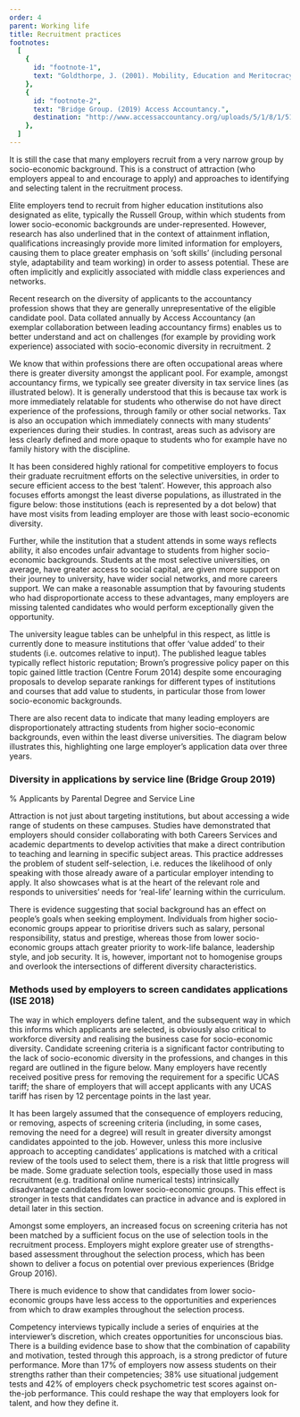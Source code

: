```yaml
---
order: 4
parent: Working life
title: Recruitment practices
footnotes:
  [
    {
      id: "footnote-1",
      text: "Goldthorpe, J. (2001). Mobility, Education and Meritocracy",
    },
    {
      id: "footnote-2",
      text: "Bridge Group. (2019) Access Accountancy.",
      destination: "http://www.accessaccountancy.org/uploads/5/1/8/1/51819363/access_accountancy_2017-18_report_-_publish_final.pdf",
    },
  ]
---
```



<div>
  It is still the case that many employers recruit from a very narrow group by
  socio-economic background. This is a construct of attraction (who employers
  appeal to and encourage to apply) and approaches to identifying and selecting
  talent in the recruitment process.

Elite employers tend to recruit from higher education institutions also
designated as elite, typically the Russell Group, within which students from
lower socio-economic backgrounds are under-represented. However, research has
also underlined that in the context of attainment inflation, qualifications
increasingly provide more limited information for employers, causing them to
place greater emphasis on ‘soft skills’ (including personal style, adaptability
and team working) in order to assess potential. These are often implicitly and
explicitly associated with middle class experiences and networks.

</div>

<ResearchImage imageName="recruitment-practices-1.jpg" />

Recent research on the diversity of applicants to the accountancy profession
shows that they are generally unrepresentative of the eligible candidate pool.
Data collated annually by Access Accountancy (an exemplar collaboration between
leading accountancy firms) enables us to better understand and act on challenges
(for example by providing work experience) associated with socio-economic
diversity in recruitment. <FootnoteLink
  linkId="footnote-2">2</FootnoteLink>

We know that within professions there are often occupational areas where there
is greater diversity amongst the applicant pool. For example, amongst
accountancy firms, we typically see greater diversity in tax service lines (as
illustrated below). It is generally understood that this is because tax work is
more immediately relatable for students who otherwise do not have direct
experience of the professions, through family or other social networks. Tax is
also an occupation which immediately connects with many students’ experiences
during their studies. In contrast, areas such as advisory are less clearly
defined and more opaque to students who for example have no family history with
the discipline.

<ResearchImage imageName="recruitment-practices-2.jpg" />

<div>
  It has been considered highly rational for competitive employers to focus
  their graduate recruitment efforts on the selective universities, in order to
  secure efficient access to the best ‘talent’. However, this approach also
  focuses efforts amongst the least diverse populations, as illustrated in the
  figure below: those institutions (each is represented by a dot below) that have
  most visits from leading employer are those with least socio-economic diversity.

Further, while the institution that a student attends in some ways reflects
ability, it also encodes unfair advantage to students from higher socio-economic
backgrounds. Students at the most selective universities, on average, have
greater access to social capital, are given more support on their journey to
university, have wider social networks, and more careers support. We can make a
reasonable assumption that by favouring students who had disproportionate access
to these advantages, many employers are missing talented candidates who would
perform exceptionally given the opportunity.

</div>

<div>
  The university league tables can be unhelpful in this respect, as little is
  currently done to measure institutions that offer ‘value added’ to their
  students (i.e. outcomes relative to input). The published league tables
  typically reflect historic reputation; Brown’s progressive policy paper on
  this topic gained little traction (Centre Forum 2014) despite some encouraging
  proposals to develop separate rankings for different types of institutions and
  courses that add value to students, in particular those from lower
  socio-economic backgrounds.

There are also recent data to indicate that many leading employers are
disproportionately attracting students from higher socio-economic backgrounds,
even within the least diverse universities. The diagram below illustrates this,
highlighting one large employer’s application data over three years.

</div>

<div>

### Diversity in applications by service line (Bridge Group 2019)

% Applicants by Parental Degree and Service Line

  <RecruitmentPracticesDiversitySVG/>
</div>

Attraction is not just about targeting institutions, but about accessing a wide
range of students on these campuses. Studies have demonstrated that employers
should consider collaborating with both Careers Services and academic
departments to develop activities that make a direct contribution to teaching
and learning in specific subject areas. This practice addresses the problem of
student self-selection, i.e. reduces the likelihood of only speaking with those
already aware of a particular employer intending to apply. It also showcases
what is at the heart of the relevant role and responds to universities’ needs
for ‘real-life’ learning within the curriculum.

There is evidence suggesting that social background has an effect on people’s
goals when seeking employment. Individuals from higher socio-economic groups
appear to prioritise drivers such as salary, personal responsibility, status and
prestige, whereas those from lower socio-economic groups attach greater priority
to work-life balance, leadership style, and job security. It is, however,
important not to homogenise groups and overlook the intersections of different
diversity characteristics.

<div>

### Methods used by employers to screen candidates applications (ISE 2018)

  <RecruitmentPracticesMethodsSVG />
</div>

The way in which employers define talent, and the subsequent way in which this
informs which applicants are selected, is obviously also critical to workforce
diversity and realising the business case for socio-economic diversity.
Candidate screening criteria is a significant factor contributing to the lack of
socio-economic diversity in the professions, and changes in this regard are
outlined in the figure below. Many employers have recently received positive
press for removing the requirement for a specific UCAS tariff; the share of
employers that will accept applicants with any UCAS tariff has risen by 12
percentage points in the last year.

It has been largely assumed that the consequence of employers reducing, or
removing, aspects of screening criteria (including, in some cases, removing the
need for a degree) will result in greater diversity amongst candidates appointed
to the job. However, unless this more inclusive approach to accepting
candidates’ applications is matched with a critical review of the tools used to
select them, there is a risk that little progress will be made. Some graduate
selection tools, especially those used in mass recruitment (e.g. traditional
online numerical tests) intrinsically disadvantage candidates from lower
socio-economic groups. This effect is stronger in tests that candidates can
practice in advance and is explored in detail later in this section.

<ResearchImage imageName="recruitment-practices-3.jpg" />

<div>
  Amongst some employers, an increased focus on screening criteria has not been
  matched by a sufficient focus on the use of selection tools in the recruitment
  process. Employers might explore greater use of strengths-based assessment
  throughout the selection process, which has been shown to deliver a focus on
  potential over previous experiences (Bridge Group 2016).

There is much evidence to show that candidates from lower socio-economic groups
have less access to the opportunities and experiences from which to draw
examples throughout the selection process.

</div>

Competency interviews typically include a series of enquiries at the
interviewer’s discretion, which creates opportunities for unconscious bias.
There is a building evidence base to show that the combination of capability and
motivation, tested through this approach, is a strong predictor of future
performance. More than 17% of employers now assess students on their strengths
rather than their competencies; 38% use situational judgement tests and 42% of
employers check psychometric test scores against on-the-job performance. This
could reshape the way that employers look for talent, and how they define it.
